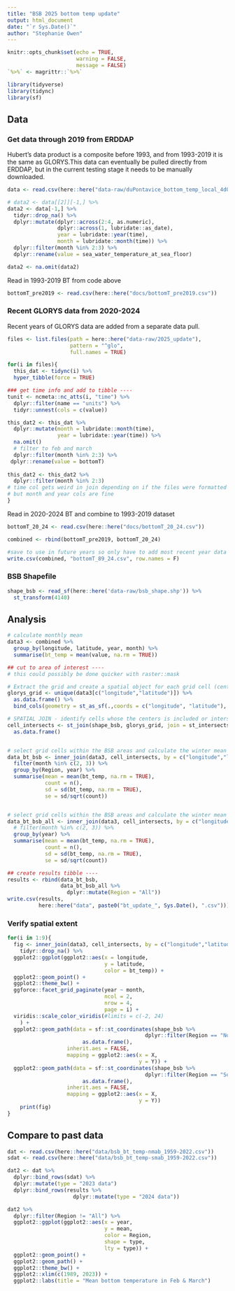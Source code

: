 ```yaml
---
title: "BSB 2025 bottom temp update"
output: html_document
date: "`r Sys.Date()`"
author: "Stephanie Owen"
---
```


```r
knitr::opts_chunk$set(echo = TRUE,
                      warning = FALSE,
                      message = FALSE)
`%>%` <- magrittr::`%>%`

library(tidyverse)
library(tidync)
library(sf)

```

## Data

### Get data through 2019 from ERDDAP
Hubert's data product is a composite before 1993, and from 1993-2019 it is the same as GLORYS.This data can eventually be pulled directly from ERDDAP, but in the current testing stage it needs to be manually downloaded. 
```r

data <- read.csv(here::here("data-raw/duPontavice_bottom_temp_local_4d04_943c_b2ef.csv"))

# data2 <- data[[2]][-1,] %>%
data2 <- data[-1,] %>%
  tidyr::drop_na() %>%
  dplyr::mutate(dplyr::across(2:4, as.numeric),
                dplyr::across(1, lubridate::as_date),
                year = lubridate::year(time),
                month = lubridate::month(time)) %>%
  dplyr::filter(month %in% 2:3) %>%
  dplyr::rename(value = sea_water_temperature_at_sea_floor)

data2 <- na.omit(data2)

```

Read in 1993-2019 BT from code above
```r
bottomT_pre2019 <- read.csv(here::here("docs/bottomT_pre2019.csv"))
```

### Recent GLORYS data from 2020-2024
Recent years of GLORYS data are added from a separate data pull. 


```r
files <- list.files(path = here::here("data-raw/2025_update"), 
                    pattern = "^glo",
                    full.names = TRUE)
```


```r
for(i in files){
  this_dat <- tidync(i) %>%
  hyper_tibble(force = TRUE)

### get time info and add to tibble ----
tunit <- ncmeta::nc_atts(i, "time") %>%
  dplyr::filter(name == "units") %>%
  tidyr::unnest(cols = c(value)) 

this_dat2 <- this_dat %>%
  dplyr::mutate(month = lubridate::month(time),
                year = lubridate::year(time)) %>%
  na.omit()
  # filter to feb and march
  dplyr::filter(month %in% 2:3) %>%
 dplyr::rename(value = bottomT)
  
this_dat2 <- this_dat2 %>%
  dplyr::filter(month %in% 2:3)
# time col gets weird in join depending on if the files were formatted the same
# but month and year cols are fine
}
```

Read in 2020-2024 BT and combine to 1993-2019 dataset
```r
bottomT_20_24 <- read.csv(here::here("docs/bottomT_20_24.csv"))

combined <- rbind(bottomT_pre2019, bottomT_20_24)

#save to use in future years so only have to add most recent year data
write.csv(combined, "bottomT_89_24.csv", row.names = F)
```

### BSB Shapefile
```r

shape_bsb <- read_sf(here::here('data-raw/bsb_shape.shp')) %>%
  st_transform(4140)
```

## Analysis

```r
# calculate monthly mean
data3 <- combined %>%
  group_by(longitude, latitude, year, month) %>%
  summarise(bt_temp = mean(value, na.rm = TRUE))

## cut to area of interest ----
# this could possibly be done quicker with raster::mask

# Extract the grid and create a spatial object for each grid cell (center of the grid cell)
glorys_grid <- unique(data3[c("longitude","latitude")]) %>%
  as.data.frame() %>%
  bind_cols(geometry = st_as_sf(.,coords = c("longitude", "latitude"), crs = st_crs(shape_bsb)),.)

# SPATIAL JOIN - identify cells whose the centers is included or intersect the BSB area
cell_intersects <- st_join(shape_bsb, glorys_grid, join = st_intersects) %>%
  as.data.frame()


# select grid cells within the BSB areas and calculate the winter mean for each area
data_bt_bsb <- inner_join(data3, cell_intersects, by = c("longitude","latitude")) %>%
  filter(month %in% c(2, 3)) %>%
  group_by(Region, year) %>%
  summarise(mean = mean(bt_temp, na.rm = TRUE),
            count = n(),
            sd = sd(bt_temp, na.rm = TRUE),
            se = sd/sqrt(count))


# select grid cells within the BSB areas and calculate the winter mean for entire area
data_bt_bsb_all <- inner_join(data3, cell_intersects, by = c("longitude","latitude")) %>%
  # filter(month %in% c(2, 3)) %>%
  group_by(year) %>%
  summarise(mean = mean(bt_temp, na.rm = TRUE),
            count = n(),
            sd = sd(bt_temp, na.rm = TRUE),
            se = sd/sqrt(count))

## create results tibble ----
results <- rbind(data_bt_bsb,
                 data_bt_bsb_all %>%
                   dplyr::mutate(Region = "All"))
write.csv(results,
          here::here("data", paste0("bt_update_", Sys.Date(), ".csv")))
```

### Verify spatial extent
```r
for(i in 1:9){
  fig <- inner_join(data3, cell_intersects, by = c("longitude","latitude")) %>%
    tidyr::drop_na() %>%
  ggplot2::ggplot(ggplot2::aes(x = longitude,
                               y = latitude,
                               color = bt_temp)) +
  ggplot2::geom_point() +
  ggplot2::theme_bw() +
  ggforce::facet_grid_paginate(year ~ month,
                               ncol = 2,
                               nrow = 4,
                               page = i) +
  viridis::scale_color_viridis(#limits = c(-2, 24)
    ) +
  ggplot2::geom_path(data = sf::st_coordinates(shape_bsb %>% 
                                            dplyr::filter(Region == "North")) %>%
                        as.data.frame(),
                   inherit.aes = FALSE,
                   mapping = ggplot2::aes(x = X,
                                          y = Y)) +
  ggplot2::geom_path(data = sf::st_coordinates(shape_bsb %>% 
                                            dplyr::filter(Region == "South")) %>%
                        as.data.frame(),
                   inherit.aes = FALSE,
                   mapping = ggplot2::aes(x = X,
                                          y = Y))
    print(fig)
}
```

## Compare to past data
```r
dat <- read.csv(here::here("data/bsb_bt_temp-nmab_1959-2022.csv"))
sdat <- read.csv(here::here("data/bsb_bt_temp-smab_1959-2022.csv"))

dat2 <- dat %>%
  dplyr::bind_rows(sdat) %>%
  dplyr::mutate(type = "2023 data") 
  dplyr::bind_rows(results %>%
                     dplyr::mutate(type = "2024 data"))

dat2 %>%
  dplyr::filter(Region != "All") %>%
  ggplot2::ggplot(ggplot2::aes(x = year,
                               y = mean,
                               color = Region,
                               shape = type,
                               lty = type)) +
  ggplot2::geom_point() +
  ggplot2::geom_path() + 
  ggplot2::theme_bw() +
  ggplot2::xlim(c(1989, 2023)) +
  ggplot2::labs(title = "Mean bottom temperature in Feb & March")
```
